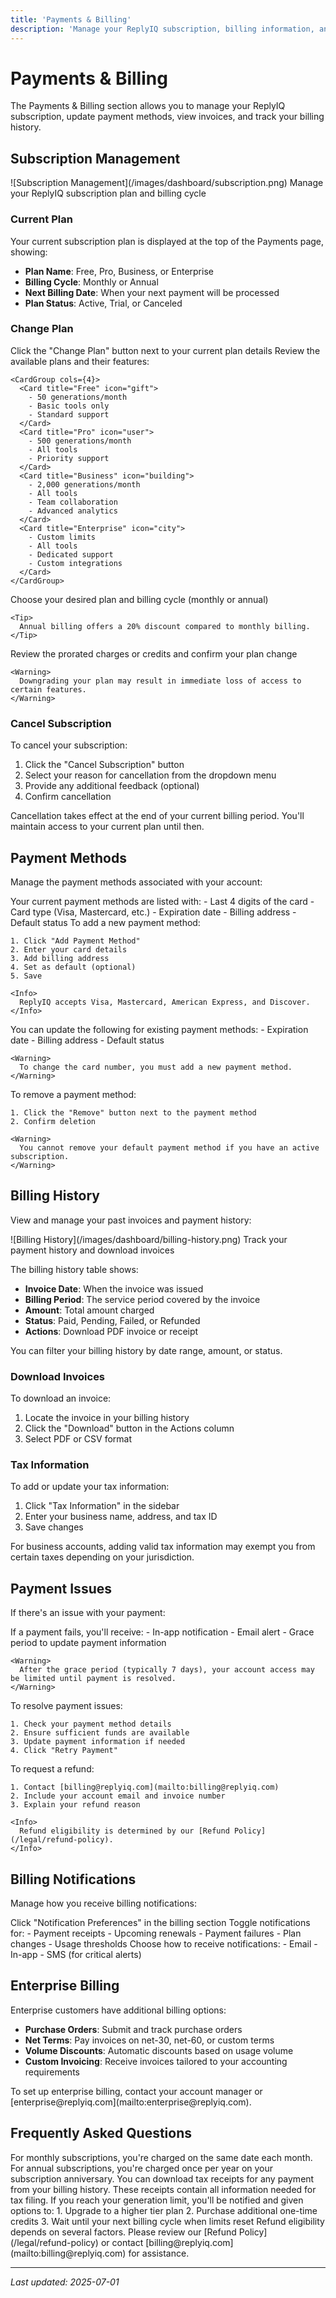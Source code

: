 ```yaml
---
title: 'Payments & Billing'
description: 'Manage your ReplyIQ subscription, billing information, and payment history'
---
```


# Payments & Billing

The Payments & Billing section allows you to manage your ReplyIQ subscription, update payment methods, view invoices, and track your billing history.

## Subscription Management

<Frame>
  ![Subscription Management](/images/dashboard/subscription.png)
  <Caption>Manage your ReplyIQ subscription plan and billing cycle</Caption>
</Frame>

### Current Plan

Your current subscription plan is displayed at the top of the Payments page, showing:

- **Plan Name**: Free, Pro, Business, or Enterprise
- **Billing Cycle**: Monthly or Annual
- **Next Billing Date**: When your next payment will be processed
- **Plan Status**: Active, Trial, or Canceled

### Change Plan

<Steps>
  <Step title="Access Plan Options">
    Click the "Change Plan" button next to your current plan details
  </Step>
  
  <Step title="Compare Plans">
    Review the available plans and their features:
    
    <CardGroup cols={4}>
      <Card title="Free" icon="gift">
        - 50 generations/month
        - Basic tools only
        - Standard support
      </Card>
      <Card title="Pro" icon="user">
        - 500 generations/month
        - All tools
        - Priority support
      </Card>
      <Card title="Business" icon="building">
        - 2,000 generations/month
        - All tools
        - Team collaboration
        - Advanced analytics
      </Card>
      <Card title="Enterprise" icon="city">
        - Custom limits
        - All tools
        - Dedicated support
        - Custom integrations
      </Card>
    </CardGroup>
  </Step>
  
  <Step title="Select New Plan">
    Choose your desired plan and billing cycle (monthly or annual)
    
    <Tip>
      Annual billing offers a 20% discount compared to monthly billing.
    </Tip>
  </Step>
  
  <Step title="Confirm Change">
    Review the prorated charges or credits and confirm your plan change
    
    <Warning>
      Downgrading your plan may result in immediate loss of access to certain features.
    </Warning>
  </Step>
</Steps>

### Cancel Subscription

To cancel your subscription:

1. Click the "Cancel Subscription" button
2. Select your reason for cancellation from the dropdown menu
3. Provide any additional feedback (optional)
4. Confirm cancellation

<Warning>
  Cancellation takes effect at the end of your current billing period. You'll maintain access to your current plan until then.
</Warning>

## Payment Methods

Manage the payment methods associated with your account:

<AccordionGroup>
  <Accordion title="View Payment Methods">
    Your current payment methods are listed with:
    - Last 4 digits of the card
    - Card type (Visa, Mastercard, etc.)
    - Expiration date
    - Billing address
    - Default status
  </Accordion>
  
  <Accordion title="Add Payment Method">
    To add a new payment method:
    
    1. Click "Add Payment Method"
    2. Enter your card details
    3. Add billing address
    4. Set as default (optional)
    5. Save
    
    <Info>
      ReplyIQ accepts Visa, Mastercard, American Express, and Discover.
    </Info>
  </Accordion>
  
  <Accordion title="Edit Payment Method">
    You can update the following for existing payment methods:
    - Expiration date
    - Billing address
    - Default status
    
    <Warning>
      To change the card number, you must add a new payment method.
    </Warning>
  </Accordion>
  
  <Accordion title="Remove Payment Method">
    To remove a payment method:
    
    1. Click the "Remove" button next to the payment method
    2. Confirm deletion
    
    <Warning>
      You cannot remove your default payment method if you have an active subscription.
    </Warning>
  </Accordion>
</AccordionGroup>

## Billing History

View and manage your past invoices and payment history:

<Frame>
  ![Billing History](/images/dashboard/billing-history.png)
  <Caption>Track your payment history and download invoices</Caption>
</Frame>

The billing history table shows:

- **Invoice Date**: When the invoice was issued
- **Billing Period**: The service period covered by the invoice
- **Amount**: Total amount charged
- **Status**: Paid, Pending, Failed, or Refunded
- **Actions**: Download PDF invoice or receipt

<Tip>
  You can filter your billing history by date range, amount, or status.
</Tip>

### Download Invoices

To download an invoice:

1. Locate the invoice in your billing history
2. Click the "Download" button in the Actions column
3. Select PDF or CSV format

### Tax Information

To add or update your tax information:

1. Click "Tax Information" in the sidebar
2. Enter your business name, address, and tax ID
3. Save changes

<Info>
  For business accounts, adding valid tax information may exempt you from certain taxes depending on your jurisdiction.
</Info>

## Payment Issues

If there's an issue with your payment:

<AccordionGroup>
  <Accordion title="Failed Payments">
    If a payment fails, you'll receive:
    - In-app notification
    - Email alert
    - Grace period to update payment information
    
    <Warning>
      After the grace period (typically 7 days), your account access may be limited until payment is resolved.
    </Warning>
  </Accordion>
  
  <Accordion title="Resolve Payment Issues">
    To resolve payment issues:
    
    1. Check your payment method details
    2. Ensure sufficient funds are available
    3. Update payment information if needed
    4. Click "Retry Payment"
  </Accordion>
  
  <Accordion title="Refund Requests">
    To request a refund:
    
    1. Contact [billing@replyiq.com](mailto:billing@replyiq.com)
    2. Include your account email and invoice number
    3. Explain your refund reason
    
    <Info>
      Refund eligibility is determined by our [Refund Policy](/legal/refund-policy).
    </Info>
  </Accordion>
</AccordionGroup>

## Billing Notifications

Manage how you receive billing notifications:

<Steps>
  <Step title="Access Notification Settings">
    Click "Notification Preferences" in the billing section
  </Step>
  
  <Step title="Configure Alerts">
    Toggle notifications for:
    - Payment receipts
    - Upcoming renewals
    - Payment failures
    - Plan changes
    - Usage thresholds
  </Step>
  
  <Step title="Set Delivery Methods">
    Choose how to receive notifications:
    - Email
    - In-app
    - SMS (for critical alerts)
  </Step>
</Steps>

## Enterprise Billing

Enterprise customers have additional billing options:

- **Purchase Orders**: Submit and track purchase orders
- **Net Terms**: Pay invoices on net-30, net-60, or custom terms
- **Volume Discounts**: Automatic discounts based on usage volume
- **Custom Invoicing**: Receive invoices tailored to your accounting requirements

<Info>
  To set up enterprise billing, contact your account manager or [enterprise@replyiq.com](mailto:enterprise@replyiq.com).
</Info>

## Frequently Asked Questions

<AccordionGroup>
  <Accordion title="When am I charged?">
    For monthly subscriptions, you're charged on the same date each month. For annual subscriptions, you're charged once per year on your subscription anniversary.
  </Accordion>
  
  <Accordion title="How do I get a receipt for tax purposes?">
    You can download tax receipts for any payment from your billing history. These receipts contain all information needed for tax filing.
  </Accordion>
  
  <Accordion title="What happens if I exceed my plan limits?">
    If you reach your generation limit, you'll be notified and given options to:
    1. Upgrade to a higher tier plan
    2. Purchase additional one-time credits
    3. Wait until your next billing cycle when limits reset
  </Accordion>
  
  <Accordion title="Can I get a refund?">
    Refund eligibility depends on several factors. Please review our [Refund Policy](/legal/refund-policy) or contact [billing@replyiq.com](mailto:billing@replyiq.com) for assistance.
  </Accordion>
</AccordionGroup>

---

_Last updated: 2025-07-01_